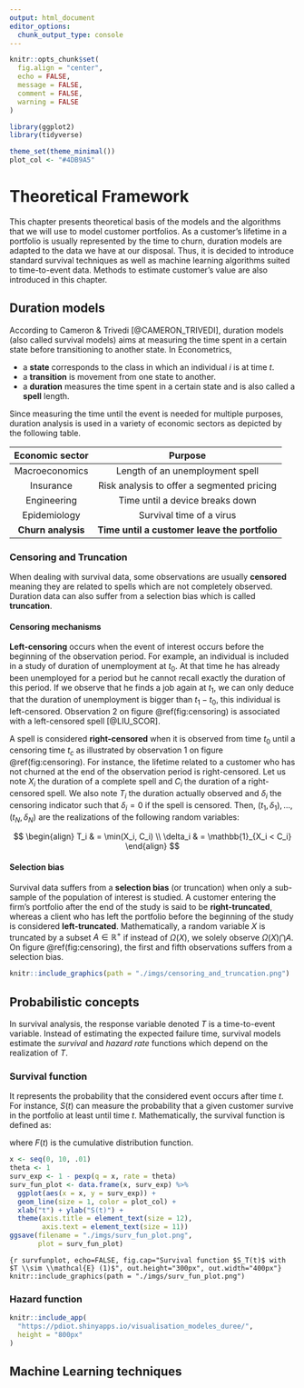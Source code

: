 ```yaml
---
output: html_document
editor_options: 
  chunk_output_type: console
---
```


```r
knitr::opts_chunk$set(
  fig.align = "center", 
  echo = FALSE, 
  message = FALSE, 
  comment = FALSE, 
  warning = FALSE
)
```

```r
library(ggplot2)
library(tidyverse)
```

```r
theme_set(theme_minimal())
plot_col <- "#4DB9A5"
```



# Theoretical Framework {#framework}

This chapter presents theoretical basis of the models and the algorithms that we will use to model customer portfolios. As a customer's lifetime in a portfolio is usually represented by the time to churn, duration models are adapted to the data we have at our disposal. Thus, it is decided to introduce standard survival techniques as well as machine learning algorithms suited to time-to-event data. Methods to estimate customer's value are also introduced in this chapter. 

## Duration models

According to Cameron & Trivedi [@CAMERON_TRIVEDI], duration models (also called survival models) aims at measuring the time spent in a certain state before transitioning to another state. In Econometrics, 

- a **state** corresponds to the class in which an individual $i$ is at time $t$. 
- a **transition** is movement from one state to another. 
- a **duration** measures the time spent in a certain state and is also called a **spell** length. 

Since measuring the time until the event is needed for multiple purposes, duration analysis is used in a variety of economic sectors as depicted by the following table. 

| Economic sector    | Purpose                                       | 
| :---------------:  |:--------------------------------------------: | 
| Macroeconomics     | Length of an unemployment spell               | 
| Insurance          | Risk analysis to offer a segmented pricing    | 
| Engineering        | Time until a device breaks down               |
| Epidemiology       | Survival time of a virus                      | 
| **Churn analysis** | **Time until a customer leave the portfolio** |


### Censoring and Truncation

When dealing with survival data, some observations are usually **censored** meaning they are related to spells which are not completely observed. Duration data can also suffer from a selection bias which is called **truncation**. 

#### Censoring mechanisms {-}

**Left-censoring** occurs when the event of interest occurs before the beginning of the observation period. For example, an individual is included in a study of duration of unemployment at $t_0$. At that time he has already been unemployed for a period but he cannot recall exactly the duration of this period. If we observe that he finds a job again at $t_1$, we can only deduce that the duration of unemployment is bigger than $t_1-t_0$, this individual is left-censored. Observation 2 on figure \@ref(fig:censoring) is associated with a left-censored spell [@LIU_SCOR].  

A spell is considered **right-censored** when it is observed from time $t_0$ until a censoring time $t_c$ as illustrated by observation 1 on figure \@ref(fig:censoring). For instance, the lifetime related to a customer who has not churned at the end of the observation period is right-censored. Let us note $X_i$ the duration of a complete spell and $C_i$ the duration of a right-censored spell. We also note $T_i$ the duration actually observed and $\delta_i$ the censoring indicator such that $\delta_i = 0$ if the spell is censored. Then, $(t_1, \delta_1),\dots,(t_N, \delta_N)$ are the realizations of the following random variables: 

$$
\begin{align}
T_i & = \min(X_i, C_i) \\
\delta_i & = \mathbb{1}_{X_i < C_i}
\end{align}
$$

#### Selection bias {-} 

Survival data suffers from a **selection bias** (or truncation) when only a sub-sample of the population of interest is studied. A customer entering the firm's portfolio after the end of the study is said to be **right-truncated**, whereas a client who has left the portfolio before the beginning of the study is considered **left-truncated**. Mathematically, a random variable $X$ is truncated by a subset $A \in \mathbb{R}^+$ if instead of $\Omega(X)$, we solely observe $\Omega(X)\bigcap A$. On figure \@ref(fig:censoring), the first and fifth observations suffers from a selection bias. 

```r
knitr::include_graphics(path = "./imgs/censoring_and_truncation.png")
```

## Probabilistic concepts 

In survival analysis, the response variable denoted $T$ is a time-to-event variable. Instead of estimating the expected failure time, survival models estimate the *survival* and *hazard rate* functions which depend on the realization of $T$. 


### Survival function {-}

It represents the probability that the considered event occurs after time $t$. For instance, $S(t)$ can measure the probability that a given customer survive in the portfolio at least until time $t$. Mathematically, the survival function is defined as: 

\begin{equation}
    S(t) = P(T > t) = 1 - F(t)
    \label{eq:surv_fun}
\end{equation}

where $F(t)$ is the cumulative distribution function. 

```r
x <- seq(0, 10, .01)
theta <- 1
surv_exp <- 1 - pexp(q = x, rate = theta)
surv_fun_plot <- data.frame(x, surv_exp) %>%
  ggplot(aes(x = x, y = surv_exp)) +
  geom_line(size = 1, color = plot_col) +
  xlab("t") + ylab("S(t)") +
  theme(axis.title = element_text(size = 12), 
        axis.text = element_text(size = 11))
ggsave(filename = "./imgs/surv_fun_plot.png", 
       plot = surv_fun_plot) 

```

```{r survfunplot, echo=FALSE, fig.cap="Survival function $S_T(t)$ with $T \\sim \\mathcal{E} (1)$", out.height="300px", out.width="400px"}
knitr::include_graphics(path = "./imgs/surv_fun_plot.png")
```


### Hazard function



```r
knitr::include_app(
  "https://pdiot.shinyapps.io/visualisation_modeles_duree/", 
  height = "800px"
)
```


## Machine Learning techniques {#ML}

